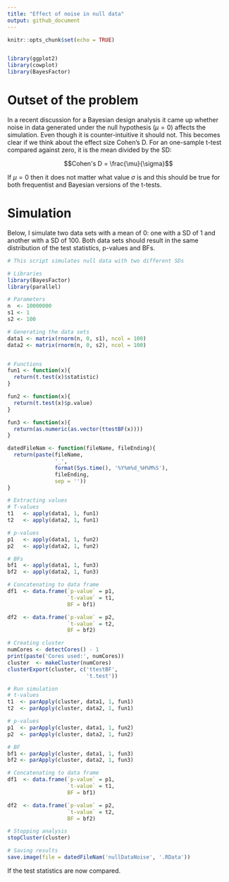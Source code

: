 ```yaml
---
title: "Effect of noise in null data"
output: github_document
---
```


```r
knitr::opts_chunk$set(echo = TRUE)


library(ggplot2)
library(cowplot)
library(BayesFactor)
```

# Outset of the problem

In a recent discussion for a Bayesian design analysis it came up whether noise in data generated under the null hypothesis ($\mu = 0$) affects the simulation. Even though it is counter-intuitive it should not. This becomes clear if we think about the effect size Cohen's D. For an one-sample t-test compared against zero, it is the mean divided by the SD:

$$Cohen's D = \frac{\mu}{\sigma}$$ 

If $\mu = 0$ then it does not matter what value $\sigma$ is and this should be true for both frequentist and Bayesian versions of the t-tests.

# Simulation
Below, I simulate two data sets with a mean of 0: one with a SD of 1 and another with a SD of 100. Both data sets should result in the same distribution of the test statistics, p-values and BFs. 

```r
# This script simulates null data with two different SDs

# Libraries
library(BayesFactor)
library(parallel)

# Parameters
n  <- 10000000
s1 <- 1
s2 <- 100

# Generating the data sets
data1 <- matrix(rnorm(n, 0, s1), ncol = 100)
data2 <- matrix(rnorm(n, 0, s2), ncol = 100)


# Functions
fun1 <- function(x){
  return(t.test(x)$statistic)
}

fun2 <- function(x){
  return(t.test(x)$p.value)
}

fun3 <- function(x){
  return(as.numeric(as.vector(ttestBF(x))))
}

datedFileNam <- function(fileName, fileEnding){
  return(paste(fileName, 
               '_',
               format(Sys.time(), '%Y%m%d_%H%M%S'), 
               fileEnding,
               sep = ''))
}

# Extracting values
# T-values
t1   <- apply(data1, 1, fun1)
t2   <- apply(data2, 1, fun1)

# p-values
p1   <- apply(data1, 1, fun2)
p2   <- apply(data2, 1, fun2)

# BFs
bf1  <- apply(data1, 1, fun3)
bf2  <- apply(data2, 1, fun3)

# Concatenating to data frame
df1  <- data.frame(`p-value` = p1,
                   `t-value` = t1,
                   BF = bf1) 

df2  <- data.frame(`p-value` = p2,
                   `t-value` = t2,
                   BF = bf2) 

# Creating cluster
numCores <- detectCores() - 1
print(paste('Cores used:', numCores))
cluster  <- makeCluster(numCores)
clusterExport(cluster, c('ttestBF',
                         't.test'))

# Run simulation
# t-values
t1  <- parApply(cluster, data1, 1, fun1)
t2  <- parApply(cluster, data2, 1, fun1)

# p-values
p1  <- parApply(cluster, data1, 1, fun2)
p2  <- parApply(cluster, data2, 1, fun2)

# BF
bf1 <- parApply(cluster, data1, 1, fun3)
bf2 <- parApply(cluster, data2, 1, fun3)

# Concatenating to data frame
df1  <- data.frame(`p-value` = p1,
                   `t-value` = t1,
                   BF = bf1) 

df2  <- data.frame(`p-value` = p2,
                   `t-value` = t2,
                   BF = bf2) 

# Stopping analysis
stopCluster(cluster)

# Saving results
save.image(file = datedFileNam('nullDataNoise', '.RData'))

```

If the test statistics are now compared. 

